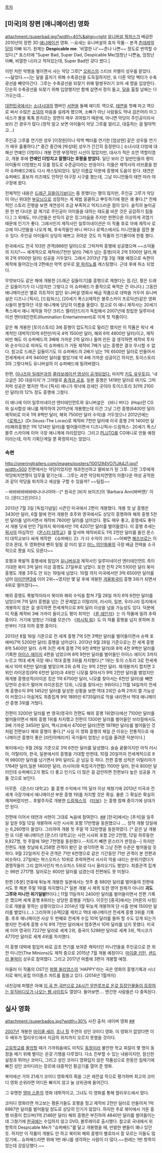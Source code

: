 [[목차]]

== [미국]의 장편 [애니메이션] 영화 ==
attachment:/superbad.jpg?width=40%&align=right
[[유니버설 픽처스]]가 배급한 2010년의 장편 3D [[애니메이션]] 영화. --요새는 유니버설의 효자 작품-- 본격 [[츤데레]]악당의 아빠 되기. 원제는 '''Despicable me'''. '비열한 나'~~존나 나쁜~~ 정도로 번역할 수 있다.[* 포스터에 "Super Bad, Super Dad, Despicable Me(엄청난 나쁜놈, 엄청난 아빠, 비열한 나)라고 적혀있는데, Super Bad만 갖다 썼다.]

이런 저런 악행을 벌이면서 사는 악당 그루[* [[오피스]]의 스티브 카렐이 성우를 맡았다. ~~닮았다.~~]는 달을 훔치기 위해 수축광선을 도둑질하지만, 또 다른 악당 벡터가 수축광선을 빼앗아간다. 그루는 수축광선을 되찾기 위해 말썽꾸러기 꼬마 세 명을 입양한다. 단순히 수축광선을 되찾기 위해 입양했지만 함께 살면서 정이 들고, [[달]]을 훔칠 날짜는 다가오는데...

[[대한민국]]에서는 [[소녀시대]]의 멤버인 [[서현]]을 둘째 에디트 역으로, [[태연]]을 첫째 마고 역으로 써서 수많은 [[소덕]]의 마음을 설레게 했으며, 소빠가 아닌 사람들도 막내 검은머리 아그네스가 볼을 톡톡 문지르는 장면이 매우 귀여웠기 때문에, 아니면 악당이 주인공이라서 보러 간 경우가 많다.(정작 알고 보면 아이들이 악당 그루를 얼리고, 대출하는 걸 말아먹고...) 

주인공 그루를 연기한 성우 [이장원]이나 악역 벡터를 연기한 [엄상현] 같은 성우들 연기가 매우 훌륭하다.[* 중간 중간에 [박성태] 성우가 간간히 등장한다.] 소녀시대 더빙에 대해선 연예인 더빙이니 개봉 전엔 부정적인 시선이 많았지만, 대사가 적은 조연 역할이였고, 개봉 후에 '''연예인 더빙치고 잘했다는 호평을 받았다.''' 일단 보러 간 일반인들의 평이 아이돌이 더빙했는지 모를 정도로 수준급이라는 반응이다. 이들은 제작사의 러브콜을 받아 슈퍼배드2에도 다시 캐스팅되었다. 일단 이름값 덕분에 흥행에 도움이 된다. 태연은 슈퍼배드 홍보차 리즈때도 안하던 야구장 시구를 했는데, 그날 미니언들이 태연 따라 야구장에 왔다.

전체적인 내용은 [[드래곤 길들이기]]보다는 좀 못했다는 평이 많지만, 주인공 그루가 악당이 아닌 위대한 [[부모님]]으로 성장하는 게 제법 뭉클하고 뿌듯하기에 평은 꽤 좋다.[* 전체적인 스토리 진행을 보면 개연성이 조금 부족하고 억지스러운 점이 있다. 솔직히 놀이공원 한 번 다녀온 걸 계기로 주인공이 아이들을 대하는 태도를 바꾼 것은 공감하기 힘들다.] 그 외에도, 미니언들은 만득이 같은 징그러움을 주지만 한편으론 이상하게 귀엽기 때문에 인기가 좋다. 그래서인지 제작사인 일루미네이션은 이 작품 후로 아예 제작사 로고에 미니언들을 나오게 해, 후속작들인 바니 버디나 로렉스에서도 미니언들을 잠깐 볼 수 있다. 주인공 아이들이 상당히 예쁘고 귀여운 것도 이 작품의 인기몰이에 한몫 했다.

한국에서도 전국 103만 관객(866만 달러)으로 그럭저럭 흥행에 성공했으며 ~~소덕들의 지지?~~ 세계적으로 제작비(7천만 달러) 7배가 넘는 흥행(미국 2억 5100만 달러,해외 2억 9100만 달러) 성공을 거두었다. 그래서 2013년 7월 3일 개봉 예정으로 속편이 제작에 들어갔는데 2편에선 악역 성우로 [[알 파치노]]를 캐스팅했다. 근데 후에 취소 되었다.

무엇보다도 같은 해에 개봉한 [드래곤 길들이기]를 흥행으로 제쳤다는 점.(단, 평은 드래곤 길들이기가 더 나았지만 그렇다고 이 슈퍼배드가 졸작으로 욕먹은 건 아니다.) 그동안 애니메이션은 별로 히트작이 없던 유니버설 영화사 배급 작품으로 대박을 거두어 유니버설은 디즈니-[픽사], [드림웍스], [20세기 폭스](제작은 블루스카이 프로덕션)같은 영화사들이 분할하던 극장 애니계에 당당히 이름을 올렸다. 참고로 이 애니 제작사는 20세기 폭스에서 애니 제작을 하던 크리스 멜리단드리가 독립해서 2007년에 창립한 일루미네이션 엔터테인먼트(Illumination Entertainment)로 이게 첫 작품이다.

같은 해 개봉한 [토이스토리] 3에 흥행이 압도적으로 밀리긴 했지만 이 작품은 워낙 세계적인 대박작(10억 6천만/미국 4억 1500만 달러, 해외 6억 4800만 달러)이고, 제작비만 해도 이 슈퍼배드의 3배에 가까운 2억 달러나 들여 만든 걸 생각하면 제작비 투자와 순수익으로 따져도 이 슈퍼배드가 거둔 제작비 7배가 넘는 흥행은 결코 무시할 수 없다. 참고로 드래곤 길들이기도 이 슈퍼배드의 2배가 넘는 1억 6500만 달러로 만들어서 전세계에서 4억 9400만 달러를 벌었기에 약 4배 가까운 성공이긴 하지만, 토이스토리 3야 그렇다쳐도 유니버설의 이 슈퍼배드에 밀려버렸다.

한편, [[이나즈마 일레븐]]과의 [http://crive.pe.kr/110095922274 콜라보레이션 영상이 공개되었다.] 마지막 [[키도 유우토]]曰, '내 고글은 3D 대응이지'가 그야말로 [[충격과 공포]]. 일본 흥행은 1419만 달러로 여기도 그럭저럭 성공은 했지만 역시 [픽사] 애니가 워낙에 강세인 곳이라 토이스토리 3(1억 2100만 달러)의 12% 정도 흥행에 그쳤다.

이 애니에 이어 일루미네이션 엔터테인먼트와 유니버설은 《바니 버디》(Hop)란 CG와 실사합성 애니를 제작하여 2011년에 개봉했는데 이건 그냥 그런 흥행(6400만 달러 제작비로 미국 1억 8백만 달러, 해외 7500만 달러 수익)을 거두었으나 2012년에는 《[[로렉스]]》(Dr.Seuss-The Lorax)로 제작비 7천만 달러에 미국 흥행 2억 1400만 달러(해외흥행은 1억 1214만 달러)를 벌어들이면서 디즈니/픽사-드림웍스- 20세기 폭스/블루 스카이에 이어 극장 애니계에 자리잡았다. 그리고 [[PLUTO]]를 CG애니로 만들 예정이라는데, 아직 기획단계일 뿐 확정하지는 않았다.

=== 속편 ===
http://oneringtrailers.com/images/posters/1001294VO7IJA4J1.jpg?width=500
전편에서는 악당이었지만 개과천선하고 딸바보가 된 그루. 그런 그루에게 악당퇴치연맹이 임무를 맡기는데... 그루는 과연 악당퇴치연맹의 아름다운 여성 공작원과 같이 악당을 퇴치하고 세상을 구할 수 있을까? ~~팀킬~~

{{{#!html
<iframe width="640" height="360" src="//www.youtube.com/embed/z-U9Q9IiipI?list=PL3m5qREasgOqmcXX1wVQ1kferbZd3Gofv" frameborder="0" allowfullscreen></iframe>
}}}
--바바바바바바바나나나아아--[* 원곡은 [비치 보이즈]의 'Barbara Ann(바버랜)' 이다. [몬더그린]이다.]

2013년 7월 3일 [독립기념일] 시즌인 미국에서 2편이 개봉했다. 개봉 첫 날 흥행은 3430만 달러, 6월 말에 먼저 개봉한 호주와 영국에서도 상당히 흥행하여 해외 흥행 5천만 달러를 넘어서면서 제작비 7600만 달러를 넘어섰다. 평도 매우 좋고, 흥행세도 좋아서 개봉 닷새 만인 7일까지 북미에서만 1억 4207만 달러를 벌어들였다. 이 흥행 추세는 [[픽사]]의 야심작인 《[[몬스터 대학교]]》를 앞서며 제작비로도 1억 2천만 달러를 들인 몬스터 대학교보다 싸게 제작한 《슈퍼배드 2》가 더 수익이 크다. ~~어쩌면 [[해즈브로]]는 이것과 몬대, 두 영화한테 뻔히 밀릴 걸 미리 알고 [[My Little Pony: Equestria Girls|어느 의인화물]]의 극장 배급 전략을 소극적으로 짰을 지도 모른다~~

호평과 폭발적 흥행세에 힘입어 [[유니버설]]과 제작사인 일루미네이션 엔터테인먼트 측이 기대한 북미 3억 달러 이상 흥행도 27일부로 넘었다. 또한 전작 2억 5100만 달러 북미 흥행도 개봉 3주도 안 되는 19일에 넘었다. 10월 까지 미국에서만 3억 6500만 달러를 넘어 [[아이언맨3]]에 이어 2위~~였지만 몇 달 후에 개봉한 [[겨울왕국]]이 흥행 3위가 되면서 4위로 떨어졌다~~.

해외 흥행도 폭발적이라서 북미와 해외 수익을 합쳐 7월 28일 까지 6억 6천만 달러를 넘었으며 7억 달러 흥행을 넘는 건 문제없고 이탈리아, 러시아, 일본, 우리나라 등지에서 개봉하지 않은 걸 생각하면 전세계적으로 8억 달러 이상을 넘을 가능성도 있다. 덕분에 이 작품 제작비 3배 가까이 들이고도 평이 최악인 《[[론 레인저]]》는 이 작품에 밀려 추락 중이다. 거기에 엄청난 기대를 모은(?) 《[[퍼시픽 림]]》도 이 작품 흥행을 넘지 못하며 초반부터 기대 이하 흥행 중이다.

2013년 8월 16일 기준으로 전 세계 흥행 7억 5천 3백만 달러를 벌어들이면서 슈렉 포에버(7억 5200만 달러) 흥행을 넘어섰다. 2013년 9월 26일 기준으로는 전 세계 흥행 8억 5400만 달러. 슈렉 3(전 세계 흥행 7억 9천 8백만 달러)와  8억 4천 9백만 달러를 기록한 [[아이스 에이지]] 4편을 넘었으며 8억 9천만 달러를 벌어들인 아이스 에이지 3까지 누르고 역대 세계 극장 애니 역대 흥행 3위를 차지했다.[* 1위는 토이 스토리 3로 전세계에서 10억 6천만 달러를 벌었으며 2위 슈렉 2는 9억 2천만 달러. 재개봉까지 합치면 3위인 라이온킹(9억 6천만 달러)과 4위인 니모를 찾아서가 9억 2천만 달러를 벌었지만 재개봉 흥행성적(라이온 킹은 1억 6700만 달러, 니모를 찾아서는 6천만 달러)을 빼면 당연히 순위가 떨어져 라이온킹은 12위, 니모를 찾아서는 9위이다.] 11월 14일까지 전세계 흥행수익 9억 1452만 달러를 달성한 상황을 보면 역대 2위인 슈렉 2까지 깰 가능성이 커졌으나 아쉽게도 최종집계 9억 1895만 6735달러로 막을 내리면서 역대 애니메이션 흥행 3위를 거뒀다.   

전편이 3200만 달러를 번 영국(영국이 전편도 해외 흥행 1위였다)에선 7100만 달러를 벌어들이면서 해외 흥행 1위를 차지했고 전편이 1300만 달러를 벌어들인 브라질에서도 3배 가까운 3450만 달러, 멕시코에서 4700만 달러(전편 1978만 달러)를 벌어들인 것처럼 전편보다 해외 흥행이 좋다.[* 사실 이 영화 흥행의 제일 큰 이유는 전통적으로 애니메이션 흥행이 좋은 [라틴아메리카] 국가들이 엄청난 수입을 올려준 덕분이다.]

북미에서는 9월 26일 기준으로 3억 6천만 달러를 달성했다. 슬슬 끝물이지만 아직 러시아, 이탈리아, 한국, 일본에서의 흥행을 기대할 만한데, 10월 20일까지 전세계적으로 8억 9800만 달러를 넘기면서 9억 달러도 곧 넘길 듯 하다. 전편 흥행 성적은 이탈리아가 1764만 달러,일본 1400만 달러, 러시아(와 독립국가연합) 1100만 달러, 한국 800만 달러인데 슈퍼배드2가 평도 더 좋고 인기도 더 많은 걸 감안하면 전편보다 높은 성공을 거둘 것으로 보인다. 

아무튼 《몬스터 대학교》를 흥행 수익에서 1억 달러 이상 제쳤기에 2013년 미국과 전세계 극장가에서 애니메이션 부문 흥행 1위를 차지할 것은 확실. 물론 그 확실은 확실히 깨져버렸지만... 후발주자로 개봉한 [[드림웍스]]의 《[[터보]]》는 흥행 참패 중이기에 상대가 안 된다.  

전편에 이어서 태연과 서현이 그대로 녹음에 참여한다. [http://news.nate.com/view/20130710n12653 ##] [한국]에서는 [추석]을 일주일 앞둔 9월 12일 개봉하여 사전 시사회 포함 17만명을 동원했으나 .... 정작 개봉 당일에는 6,260명이 들었다. 그리하여 개봉 첫 주말 약 32만명을 동원하였다. [* 같은 날 개봉한 또 다른 애니메이션 [몬스터 대학교]는 사전 시사회 포함 2만 2천명, 12일 하루동안 9,927명, 첫 주말에 19만 7천명을 동원했다.--치트키 빼면 몬스터가 판정승--] 하지만 전편도 개봉 첫날에 6,258명 관객이 봤던 걸 생각하면 뭐 그냥 전편 수준은 벌어들일 듯 하다. 9월 22일까지 전국 관객은 71만 6천명으로 같은 기간동안 71만 관객이 본 전편과 비슷하다. 27일에는 박스오피스 10위로 추락하면서 서서히 막을 내리는 분위기였다가 경쟁작들이 그리 없어서인지 박스오피스 5위로 다시 올라오기도 했었다. 최종관객 집계는 96만 2717명. 달러로는 600만 달러를 넘겼는데 전편에도 못 미쳤다.

한편 [추분] 연휴에 뒤늦게 개봉한 일본에서는 첫주 총 880만 달러를 벌어들여 전편에서도 못 해본 주말 1위를 차지했다.[* 일본 개봉 시 제목 또한 영어 원제가 아니라 '''괴도 그루와 미니언 위기일발!!'''이다.] 11월 11일까지 2400만 달러를 벌어들이면서 전편 기록은 깼으며 세계 흥행 8위라는 상당한 흥행을 거뒀다. 이웃인 [중국]에서는 [어른의 사정]으로 개봉을 못하는 상황이었으나 2014년 1월 뒤늦게 개봉하여 단 사흘 만에 1500만 달러를 벌었다.(...) 그리하여 [슈렉]2를 제치고 역대 애니메이션 전세계 흥행 3위를 기록 중. 추후 애니메이션 사상 두 번째로 전세계 수입 10억 달러를 돌파 할 수도 있게 되는가 했지만 전세계 흥행 수익 9억 7천만 달러에서 멈추면서 10억 달러를 넘지 못했다. 미국에 이어 영국이 7227만 달러로 세계 2위, 중국이 5298만 달러로 세계 3위, 멕시코가 4770만 달러로 세계 4위를 차지했다.

이 흥행 대박에 힘입어 바로 감초 연기를 보여준 캐릭터인 미니언들을 주인공으로 한 외전 미니언(The Minions)도 제작 중으로 2015년 7월 개봉 예정이다. [[마이클 키턴]], [[샌드라 불럭]]이 성우로 참여했다. 그리고 2017년 여름에 3편이 개봉할 예정.

아울러 이 작품의 OST인 [[퍼렐 윌리엄스]]의 'HAPPY'라는 곡은 영화의 흥행기록과 시너지로 북미,유럽 아이튠즈 차트를 휩쓸고 있다. (2014년 1월까지)

내친김에 퍼렐은 아예 [http://24hoursofhappy.com 이 곡 한 곡만으로 24시간 무한루프로 온갖 등장인물들이 등장하는 뮤직비디오가 나오는 웹 사이트]도 열었다. 들어보면.... 앤간한 사람들은 다 중독된다.

== 실사 영화 ==
attachment:/superbados.jpg?width=30%
사진 출처: 네이버 영화 [http://movie.naver.com/movie/bi/mi/photoViewPopup.nhn?movieCode=65819 ##]

[[2007년]] 개봉한 [[마이클 세라]], [[조나 힐]] 주연의 성인 코미디 영화. 이 영화가 없었다면 이 두 배우가 헐리우드에서 지금의 위치까지 오르지 못했을 것이다.

[[고등학교]]를 [[졸업]]할 때가 가까워옴에도 아직도 [[동정]]이라 불안한 학교 찌질이 몇 명이 동정을 떼기 위해 벌이는 온갖 기행을 다루었다. 다소 진부할 수 있는 내용이지만, 참신한 설정과 뛰어난 코미디, 그리고 성인 코미디 영화답지 않은 작품성으로 한동안 침체기에 빠진 성인 코미디라는 장르에 대중적인 황금기를 열어 준 영화.

북미에선 거의 21세기 코미디 영화계의 획을 그은 레전설 작으로 평가하며 최고의 코미디 영화 순위라면 어디든 빠지지 않고 늘 상위권에 들어간다.

그 유명한 [[엠마 스톤]]의 영화 데뷔작이고, 그녀도 이 영화를 통해 할리우드에서 떴다.

코미디 영화라면 까고보는 평론가들도 호평을 줬고 제작비 2천만 달러로 만들어져 1억 6987만 달러를 벌어들일 정도로 상당히 인기가 많았다. 하지만 주로 북미에서 거둔 흥행 비중이 컸으며(1억 2146만 달러) 해외 흥행은 부진하여 4840만 달러를 벌어들이는데 그쳤기에 [[한국]]에는 수입하지 않고 DVD, 블루레이로 출시했다. 참고로 국내에서 위 항목의 Despicable Me가 "슈퍼배드"를 달고 개봉했을 때, 반발한 팬들이 꽤나 있던 듯. 하지만 이 작품이 개봉도 안 하고 북미외 해외 흥행이 별로라서 잘 모르는 이들도 많았기에... 슈퍼배드라면 위에 1번 애니를 생각하는 사람이 더 많다.~~원래는 1번 항목이었는데 강등당했다.~~
